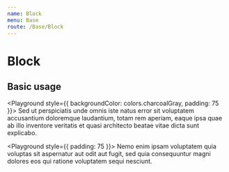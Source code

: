 ```yaml
---
name: Block
menu: Base
route: /Base/Block
---
```



# Block

## Basic usage
<Playground style={{ backgroundColor: colors.charcoalGray, padding: 75 }}>
  <Block>
    Sed ut perspiciatis unde omnis iste natus error sit voluptatem accusantium doloremque laudantium, totam rem aperiam, eaque ipsa quae ab illo inventore veritatis et quasi architecto beatae vitae dicta sunt explicabo.
  </Block>
</Playground>

<Playground style={{ padding: 75 }}>
  <Block withShadow>
    Nemo enim ipsam voluptatem quia voluptas sit aspernatur aut odit aut fugit, sed quia consequuntur magni dolores eos qui ratione voluptatem sequi nesciunt.
  </Block>
</Playground>
